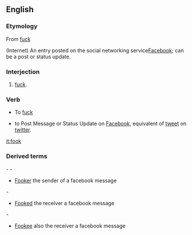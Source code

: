 ==English==

===Etymology===
From [[fuck]]

(Internet) An entry posted on the social networking service[[ Facebook]]; can be a post or status update.

===Interjection===
{{en-interj}}

# {{vulgar}} {{Northern England}} [[fuck]].

===Verb===
{{en-verb}}

* {{vulgar}} {{Northern England}} To [[fuck]]

* {{Northern England}} to Post Message or Status Update on [[Facebook]], equivalent of [[tweet]] on [[twitter]].

[[it:fook]]

===Derived terms===
	 
- 		 
- 	
* [[Fooker]] the sender of a facebook message
	 
- 	
* [[Fooked]] the receiver a facebook message
	 
- 	
* [[Fookee]] also the receiver a facebook message